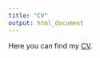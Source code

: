 ```yaml
---
title: "CV"
output: html_document
---
```



Here you can find my [CV](https://drive.google.com/file/d/1hIfX-3Q1kI7yVE2EuGHHPr_amdr8Pa0L/view?usp=drive_link).

